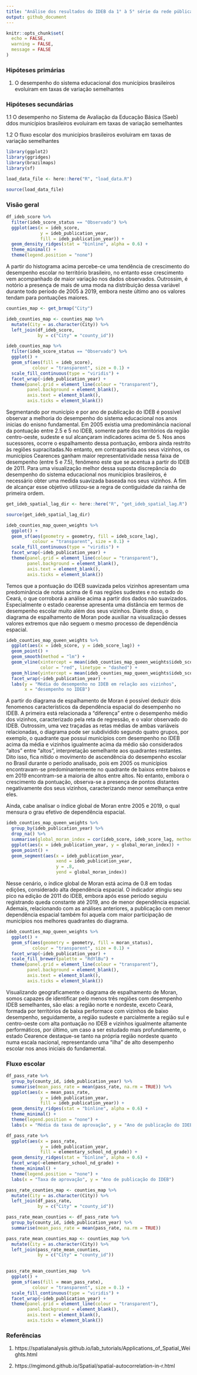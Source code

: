 ```yaml
---
title: "Análise dos resultados do IDEB da 1° à 5° série da rede pública entre 2005 e 2019"
output: github_document
---
```


```r

knitr::opts_chunk$set(
  echo = FALSE,
  warning = FALSE,
  message = FALSE
)

```


### Hipóteses primárias

1. O desempenho do sistema educacional dos municípios brasileiros
evoluiram em taxas de variação semelhantes

### Hipóteses secundárias

1.1 O desempenho no Sistema de Avaliação da Educação Básica (Saeb) ddos municípios brasileiros evoluiram em taxas de variação semelhantes

1.2 O fluxo escolar dos municípios brasileiros evoluiram em taxas
de variação semelhantes

```r
library(ggplot2)
library(ggridges)
library(brazilmaps)
library(sf)
```


```r
load_data_file <- here::here("R", "load_data.R")

source(load_data_file)
```

### Visão geral 

```r
df_ideb_score %>%
  filter(ideb_score_status == "Observado") %>%
  ggplot(aes(x = ideb_score, 
             y = ideb_publication_year, 
             fill = ideb_publication_year)) +
  geom_density_ridges(stat = "binline", alpha = 0.6) +
  theme_minimal() +
  theme(legend.position = "none")
```

A partir do histograma acima percebe-ce uma tendência de crescimento do desempenho escolar no território brasileiro,
no entanto esse crescimento vem acompanhado de maior variação nos
dados observados. Outrossim, é notório a presença de mais de uma moda na distribuição dessa variável durante todo período de 2005 à 2019, embora neste último ano os valores tendam para pontuações maiores.

```r
counties_map <- get_brmap("City") 
```

```r
ideb_counties_map <- counties_map %>%
  mutate(City = as.character(City)) %>%
  left_join(df_ideb_score,
            by = c("City" = "county_id"))
```


```r
ideb_counties_map %>%
  filter(ideb_score_status == "Observado") %>%
  ggplot() +
  geom_sf(aes(fill = ideb_score),
          colour = "transparent", size = 0.1) +
  scale_fill_continuous(type = "viridis") +
  facet_wrap(~ideb_publication_year) +
  theme(panel.grid = element_line(colour = "transparent"),
        panel.background = element_blank(),
        axis.text = element_blank(),
        axis.ticks = element_blank())
```
Segmentando por município e por ano de publicação do IDEB é possível observar a melhoria do desempenho do sistema educacional nos anos inicias do enisno fundamental. Em 2005 existia uma predominância nacional da pontuação entre 2.5 e 5 no IDEB, somente parte dos territórios da região centro-oeste, sudeste e sul alcançaram indicadores acima de 5. Nos anos sucessores, ocorre o espalhamento dessa pontuação, embora ainda restrito às regiões supracitadas.No entanto, em contrapartida aos seus vizinhos, os municípios Cearences ganham maior representatividade nessa faixa de desempenho (entre 5 e 7.5), fenômeno este que se acentua a partir do IDEB de 2011. 
Para uma visualização melhor dessa suposta discrepância do desempenho do sistema educacional nos munícipios brasileiros, é necessário obter uma medida suavizada baseada nos seus vizinhos. A fim de alcançar esse objetivo utilizou-se a regra de contiguidade da rainha de primeira ordem. 

```r
get_ideb_spatial_lag_dir <- here::here("R", "get_ideb_spatial_lag.R")

source(get_ideb_spatial_lag_dir)
```

```r
ideb_counties_map_queen_weights %>%
  ggplot() +
  geom_sf(aes(geometry = geometry, fill = ideb_score_lag),
          colour = "transparent", size = 0.1) +
  scale_fill_continuous(type = "viridis") +
  facet_wrap(~ideb_publication_year) +
  theme(panel.grid = element_line(colour = "transparent"),
        panel.background = element_blank(),
        axis.text = element_blank(),
        axis.ticks = element_blank())
```

Temos que a pontuação do IDEB suavizada pelos vizinhos apresentam uma predominância de notas acima de 6 nas regiões sudestes e no
estado do Ceará, o que corroborá a análise acima a partir dos dados não suavizados. Especialmente o estado cearense apresenta uma distância em termos de desempenho escolar muito além dos seus vizinhos. Diante disso, o diagrama de espalhamento de Moran pode auxiliar na visualização desses valores extremos que não seguem o mesmo processo de dependência espacial.


```r
ideb_counties_map_queen_weights %>%
  ggplot(aes(x = ideb_score, y = ideb_score_lag)) +
  geom_point() +
  geom_smooth(method = "lm") +
  geom_vline(xintercept = mean(ideb_counties_map_queen_weights$ideb_score, na.rm = TRUE),
             color = "red", linetype = "dashed") +
  geom_hline(yintercept = mean(ideb_counties_map_queen_weights$ideb_score_lag, na.rm = TRUE), color = "red", linetype = "dashed") +
  facet_wrap(~ideb_publication_year) +
  labs(y = "Média do desempenho no IDEB em relação aos vizinhos",
       x = "desempenho no IDEB")
```

A partir do diagrama de espalhamento de Moran é possível deduzir dois fenomenos característicos da dependência espacial do desempenho no IDEB. A primeira está relacionada a "diferença" entre o desempenho médio dos vizinhos, caracterizado pela reta de regressão, e o valor observado do IDEB. Outrossim, uma vez traçadas as retas médias de ambas variáveis relacionadas, o diagrama pode ser subdividido segundo quatro grupos, por exemplo, o quadrante que possui municípios com desempenho no IDEB acima da média e vizinhos igualmente acima da médio são considerados "altos" entre "altos", interpretação semelhante aos quadrantes restantes. Dito isso, fica nítido o movimento de ascendência do desempenho escolar no Brasil durante o período analisado, pois em 2005 os municípios encontravam-se predominantemente no quadrante de baixos entre baixos e em 2019 encontram-se a maioria de altos entre altos. No entanto, embora o crescimento da pontuação, observa-se a presença de pontos distantes negativamente dos seus vizinhos, caracterizando menor semelhança entre eles. 

Ainda, cabe analisar o índice global de Moran entre 2005 e 2019, o qual mensura o grau efetivo de dependência espacial. 

```r
ideb_counties_map_queen_weights %>%
  group_by(ideb_publication_year) %>%
  drop_na() %>%
  summarise(global_moran_index = cor(ideb_score, ideb_score_lag, method = "pearson")) %>%
  ggplot(aes(x = ideb_publication_year, y = global_moran_index)) +
  geom_point() +
  geom_segment(aes(x = ideb_publication_year,
                   xend = ideb_publication_year,
                   y = .8,
                   yend = global_moran_index))

```

Nesse cenário, o índice global de Moran está acima de 0.8 em todas edições, considerado alta dependência espacial. O indicador atingiu seu pico na edição de 2011 do IDEB, embora após esse período seguiu registrando queda constante até 2019, ano de menor dependência espacial. Ademais, relacionando com as análises anteriores, a publicação com menor dependência espacial também foi aquela com maior participação de municípios nos melhores quadrantes do diagrama. 

```r
ideb_counties_map_queen_weights %>%
  ggplot() +
  geom_sf(aes(geometry = geometry, fill = moran_status),
          colour = "transparent", size = 0.1) +
  facet_wrap(~ideb_publication_year) +
  scale_fill_brewer(palette = "RdYlBu") +
  theme(panel.grid = element_line(colour = "transparent"),
        panel.background = element_blank(),
        axis.text = element_blank(),
        axis.ticks = element_blank())
```

Visualizando geograficamente o diagrama de espalhamento de Moran, somos capazes de identificar pelo menos três regiões com desempenho IDEB semelhantes, são elas: a região norte e nordeste, exceto Ceará, formada por territórios de baixa performace com vizinhos de baixo desempenho, seguidamente, a região sudeste e parcialmente a região sul e centro-oeste com alta pontuação no IDEB e vizinhos igualmente altamente performáticos, por último, um caso a ser estudado mais profundamente, o estado Cearence destaque-se tanto na própria região nordeste quanto numa escala nacional, representando uma "ilha" de alto desempenho escolar nos anos iniciais do fundamental. 

### Fluxo escolar

```r
df_pass_rate %>%
  group_by(county_id, ideb_publication_year) %>%
  summarise(mean_pass_rate = mean(pass_rate, na.rm = TRUE)) %>%
  ggplot(aes(x = mean_pass_rate, 
             y = ideb_publication_year, 
             fill = ideb_publication_year)) +
  geom_density_ridges(stat = "binline", alpha = 0.6) +
  theme_minimal() +
  theme(legend.position = "none") +
  labs(x = "Média da taxa de aprovação", y = "Ano de publicação do IDEB")
```
```r
df_pass_rate %>%
  ggplot(aes(x = pass_rate, 
             y = ideb_publication_year, 
             fill = elementary_school_nd_grade)) +
  geom_density_ridges(stat = "binline", alpha = 0.6) +
  facet_wrap(~elementary_school_nd_grade) +
  theme_minimal() +
  theme(legend.position = "none") +
  labs(x = "Taxa de aprovação", y = "Ano de publicação do IDEB")
```

```r
pass_rate_counties_map <- counties_map %>%
  mutate(City = as.character(City)) %>%
  left_join(df_pass_rate,
            by = c("City" = "county_id"))
```

```r
pass_rate_mean_counties <- df_pass_rate %>%
  group_by(county_id, ideb_publication_year) %>%
  summarise(mean_pass_rate = mean(pass_rate, na.rm = TRUE))
```

```r
pass_rate_mean_counties_map <- counties_map %>%
  mutate(City = as.character(City)) %>%
  left_join(pass_rate_mean_counties,
            by = c("City" = "county_id"))
  
```


```r
pass_rate_mean_counties_map  %>%
  ggplot() +
  geom_sf(aes(fill = mean_pass_rate),
          colour = "transparent", size = 0.1) +
  scale_fill_continuous(type = "viridis") +
  facet_wrap(~ideb_publication_year) +
  theme(panel.grid = element_line(colour = "transparent"),
        panel.background = element_blank(),
        axis.text = element_blank(),
        axis.ticks = element_blank())
```

### Referências

1. https://spatialanalysis.github.io/lab_tutorials/Applications_of_Spatial_Weights.html 

2. https://mgimond.github.io/Spatial/spatial-autocorrelation-in-r.html
